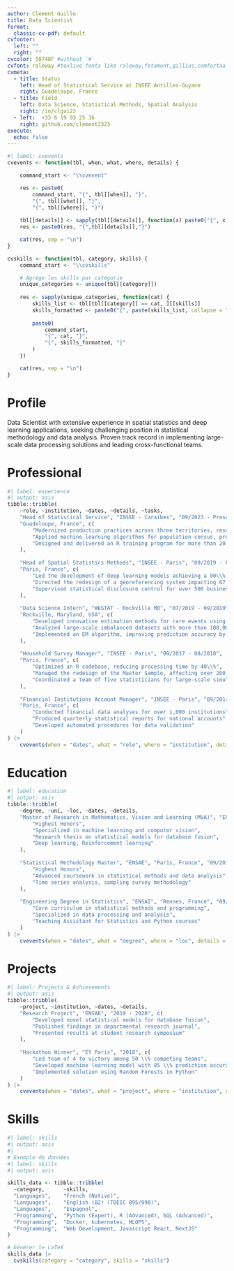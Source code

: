 ```yaml
---
author: Clement Guillo
title: Data Scientist
format:
  classic-cv-pdf: default
cvfooter:
  left: ""
  right: ""
cvcolor: 58748F #without `#`
cvfont: raleway #texlive fonts like raleway,fetamont,gillius,comfortaa
cvmeta:
  - title: Status
    left: Head of Statistical Service at INSEE Antilles-Guyane
    right: Guadeloupe, France
  - title: Field
    left: Data Science, Statistical Methods, Spatial Analysis 
    right: /in/clgui23
  - left:  +33 6 19 93 25 36
    right: github.com/clement2323  
execute:
  echo: false
---
```



```r

#| label: cvevents
cvevents <- function(tbl, when, what, where, details) {

    command_start <- "\\cvevent"

    res <- paste0(
        command_start, "{", tbl[[when]], "}", 
        "{", tbl[[what]], "}",
        "{", tbl[[where]], "}")
    
    tbl[[details]] <- sapply(tbl[[details]], function(x) paste0("{", x, "}", collapse = ","))
    res <- paste0(res, "{",tbl[[details]],"}")

    cat(res, sep = "\n")
}

cvskills <- function(tbl, category, skills) {
    command_start <- "\\cvskills"

    # Agrège les skills par catégorie
    unique_categories <- unique(tbl[[category]])
    
    res <- sapply(unique_categories, function(cat) {
        skills_list <- tbl[tbl[[category]] == cat, ][[skills]]
        skills_formatted <- paste0("{", paste(skills_list, collapse = "},{"), "}")
        
        paste0(
            command_start,
            "{", cat, "}",
            "{", skills_formatted, "}"
        )
    })

    cat(res, sep = "\n")
}
```



# Profile

Data Scientist with extensive experience in spatial statistics and deep learning applications, seeking challenging position in statistical methodology and data analysis. Proven track record in implementing large-scale data processing solutions and leading cross-functional teams.

# Professional

```r
#| label: experience
#| output: asis
tibble::tribble(
    ~role, ~institution, ~dates, ~details, ~tasks,
    "Head of Statistical Service", "INSEE - Caraïbes", "09/2023 - Present",
    "Guadeloupe, France", c(
        "Modernized production practices across three territories, resulting in a 25 \\% improvement in efficiency",
        "Applied machine learning algorithms for population census, processing over 100,000 satellite images",
        "Designed and delivered an R training program for more than 20 staff members"
    ),
    
    "Head of Spatial Statistics Methods", "INSEE - Paris", "09/2019 - 08/2023",
    "Paris, France", c(
        "Led the development of deep learning models achieving a 90\\% accuracy in satellite image segmentation",
        "Directed the redesign of a georeferencing system impacting 67 million address records",
        "Supervised statistical disclosure control for over 500 business surveys annually"
    ),
    
    "Data Science Intern", "WESTAT - Rockville MD", "07/2019 - 09/2019",
    "Rockville, Maryland, USA", c(
        "Developed innovative estimation methods for rare events using Zero-Inflated Poisson Models",
        "Analyzed large-scale imbalanced datasets with more than 100,000 observations",
        "Implemented an EM algorithm, improving prediction accuracy by 15\\%"
    ),
    
    "Household Survey Manager", "INSEE - Paris", "09/2017 - 08/2018",
    "Paris, France", c(
        "Optimized an R codebase, reducing processing time by 40\\%",
        "Managed the redesign of the Master Sample, affecting over 200,000 households",
        "Coordinated a team of five statisticians for large-scale simulations"
    ),
    
    "Financial Institutions Account Manager", "INSEE - Paris", "09/2014 - 08/2017",
    "Paris, France", c(
        "Conducted financial data analyses for over 1,000 institutions",
        "Produced quarterly statistical reports for national accounts",
        "Developed automated procedures for data validation"
    )
) |>
    cvevents(when = "dates", what = "role", where = "institution", details = "tasks")

```

# Education

```r
#| label: education
#| output: asis
tibble::tribble(
    ~degree, ~uni, ~loc, ~dates, ~details,
    "Master of Research in Mathematics, Vision and Learning (MVA)", "ENS Paris-Saclay", "Paris, France", "09/2019 - 08/2020", c(
        "Highest Honors",
        "Specialized in machine learning and computer vision",
        "Research thesis on statistical models for database fusion",
        "Deep learning, Reinforcement learning"
    ),
    
    "Statistical Methodology Master", "ENSAE", "Paris, France", "09/2018 - 08/2020", c(
        "Highest Honors",
        "Advanced coursework in statistical methods and data analysis",
        "Time series analysis, sampling survey methodology"
    ),
    
    "Engineering Degree in Statistics", "ENSAI", "Rennes, France", "09/2011 - 08/2013", c(
        "Core curriculum in statistical methods and programming",
        "Specialized in data processing and analysis",
        "Teaching Assistant for Statistics and Python courses"
    )
) |>
    cvevents(when = "dates", what = "degree", where = "loc", details = "details")
```

# Projects

```r
#| label: Projects & Achievements
#| output: asis
tibble::tribble(
    ~project, ~institution, ~dates, ~details,
    "Research Project", "ENSAE", "2019 - 2020", c(
        "Developed novel statistical models for database fusion",
        "Published findings in departmental research journal",
        "Presented results at student research symposium"
    ),
    
    "Hackathon Winner", "EY Paris", "2018", c(
        "Led team of 4 to victory among 50 \\% competing teams",
        "Developed machine learning model with 85 \\% prediction accuracy",
        "Implemented solution using Random Forests in Python"
    )
) |>
    cvevents(when = "dates", what = "project", where = "institution", details = "details")
```

# Skills
```r
#| label: skills
#| output: asis
#| 
# Exemple de données
#| label: skills
#| output: asis

skills_data <- tibble::tribble(
  ~category,      ~skills,
  "Languages",    "French (Native)",
  "Languages",    "English (B2) (TOEIC 895/990)",
  "Languages",    "Espagnol",
  "Programming",  "Python (Expert), R (Advanced), SQL (Advanced)",
  "Programming",  "Docker, kubernetes, MLOPS",
  "Programming",  "Web Development, Javascript React, NextJS"
)

# Générer le LaTeX
skills_data |>
  cvskills(category = "category", skills = "skills")

```
